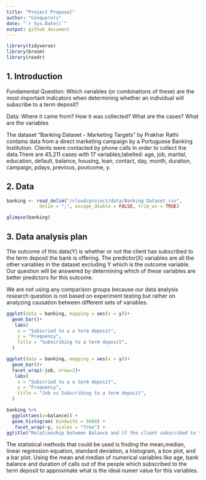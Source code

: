 ```yaml
---
title: "Project Proposal"
author: "Conquerors"
date: "`r Sys.Date()`"
output: github_document
---
```


```r
library(tidyverse)
library(broom)
library(readr)
```

## 1. Introduction

Fundamental Question: Which variables (or combinations of these) are the most important indicators when determining whether an individual will subscribe to a term deposit?

Data:
Where it came from?
How it was collected?
What are the cases?
What are the variables

The dataset "Banking Dataset - Marketing Targets" by Prakhar Rathi contains data  from a direct marketing campaign by a Portuguese Banking Institution. Clients were contacted by phone calls in order to collect the data.There are 45,211 cases with 17 variables;labelled: age, job, marital, education, default, balance, housing, loan, contact, day, month, duration, campaign, pdays, previous, poutcome, y.

## 2. Data

```r

banking <- read_delim("/cloud/project/data/Banking Dataset.csv",
            delim = ";", escape_double = FALSE, trim_ws = TRUE)

glimpse(banking)

```


## 3. Data analysis plan

The outcome of this data(Y) is whether or not the client has subscribed to the term deposit the bank is offering. The predictor(X) variables are all the other variables in the dataset excluding Y which is the outcome variable. Our question will be answered by determining which of these variables are better predictors for this outcome.

We are not using any comparison groups because our data analysis research question is not based on experiment testing but rather on analyzing causation between different sets of variables. 



```r
ggplot(data = banking, mapping = aes(x = y))+
  geom_bar()+
   labs(
    x = "Subscried to a a term deposit",
    y = "Frequency",
    title = "Subscribing to a term deposit",
  )
```

```r
ggplot(data = banking, mapping = aes(x = y))+
  geom_bar()+
  facet_wrap(~job, nrow=2)+
   labs(
    x = "Subscried to a a term deposit",
    y = "Frequency",
    title = "Job vs Subscribing to a term deposit",
  )
```

```r
banking %>%
  ggplot(aes(x=balance)) +
  geom_histogram( bindwith = 5000) +
   facet_wrap(~y, scales = "free") +
ggtitle("Relationship between Balance and if the client subscribed to the term deposit") + xlab("Balance") + ylab("count")
```
The statistical methods that could be used is finding the mean,median, linear regression equation, standard deviation, a histogram, a box plot, and a bar plot.
Using the mean and median of numerical variables like age, bank balance and duration of calls out of the people which subscribed to the term deposit to approximate what is the ideal numer value for this variables.


